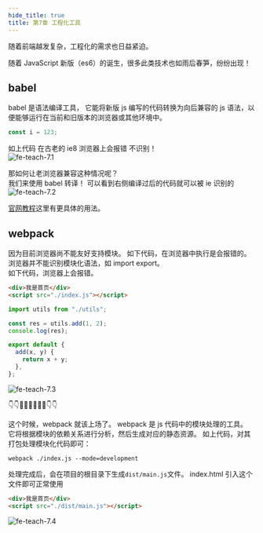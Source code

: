 ```yaml
---
hide_title: true
title: 第7章 工程化工具
---
```



随着前端越发复杂，工程化的需求也日益紧迫。

随着 JavaScript 新版（es6）的诞生，很多此类技术也如雨后春笋，纷纷出现！

## babel

babel 是语法编译工具， 它能将新版 js 编写的代码转换为向后兼容的 js 语法，以便能够运行在当前和旧版本的浏览器或其他环境中。

```js
const i = 123;
```

如上代码 在古老的 ie8 浏览器上会报错 不识别！  
![fe-teach-7.1](/img/fe-teach/7.1.png)

那如何让老浏览器兼容这种情况呢？  
我们来使用 babel 转译！ 可以看到右侧编译过后的代码就可以被 ie 识别的  
![fe-teach-7.2](/img/fe-teach/7.2.jpg)

[官网教程](https://www.babeljs.cn)这里有更具体的用法。

## webpack

因为目前浏览器尚不能友好支持模块。
如下代码，在浏览器中执行是会报错的。  
浏览器并不能识别模块化语法，如 import export。  
如下代码，浏览器上会报错。

<Tabs>
<TabItem value="index.html" label="index.html" default>

```html
<div>我是首页</div>
<script src="./index.js"></script>
```

</TabItem>
<TabItem value="index.js" label="index.js">

```js title="index.js"
import utils from "./utils";

const res = utils.add(1, 2);
console.log(res);
```

</TabItem>
<TabItem value="utils.js" label="utils.js">

```js title="utils.js"
export default {
  add(x, y) {
    return x + y;
  },
};
```
</TabItem>

</Tabs>

![fe-teach-7.3](/img/fe-teach/7.3.jpg)

👇👇🌹🌺🌻🌼🌸💐👇👇

这个时候，webpack 就该上场了。
webpack 是 js 代码中的模块处理的工具。
它将根据模块的依赖关系进行分析，然后生成对应的静态资源。
如上代码，对其打包处理模块化代码即可：

```shell
webpack ./index.js --mode=development
```

处理完成后，会在项目的根目录下生成`dist/main.js`文件。
index.html 引入这个文件即可正常使用

```html title="index.html"
<div>我是首页</div>
<script src="./dist/main.js"></script>
```

![fe-teach-7.4](/img/fe-teach/7.4.jpg)

<!-- 前端工程化工具总结和对比
包管理工具
经过验证、较稳定的构建工具
较新的构建工具
自动化构建工具 -->
